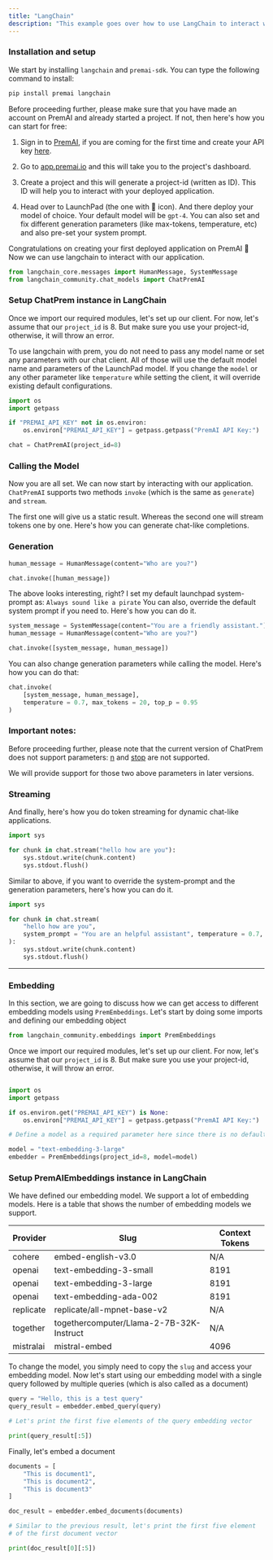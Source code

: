 ```yaml
---
title: "LangChain"
description: "This example goes over how to use LangChain to interact with different chat models using `ChatPremAI`"
---
```





### Installation and setup

We start by installing `langchain` and `premai-sdk`. You can type the following command to install:

```bash
pip install premai langchain
```

Before proceeding further, please make sure that you have made an account on PremAI and already started a project. If not, then here's how you can start for free:

1. Sign in to [PremAI](https://app.premai.io/accounts/login/), if you are coming for the first time and create your API key [here](https://app.premai.io/api_keys/).

2. Go to [app.premai.io](https://app.premai.io) and this will take you to the project's dashboard. 

3. Create a project and this will generate a project-id (written as ID). This ID will help you to interact with your deployed application. 

4. Head over to LaunchPad (the one with 🚀 icon). And there deploy your model of choice. Your default model will be `gpt-4`. You can also set and fix different generation parameters (like max-tokens, temperature, etc) and also pre-set your system prompt. 

Congratulations on creating your first deployed application on PremAI 🎉 Now we can use langchain to interact with our application. 

```python
from langchain_core.messages import HumanMessage, SystemMessage
from langchain_community.chat_models import ChatPremAI
```

### Setup ChatPrem instance in LangChain 

Once we import our required modules, let's set up our client. For now, let's assume that our `project_id` is 8. But make sure you use your project-id, otherwise, it will throw an error.

To use langchain with prem, you do not need to pass any model name or set any parameters with our chat client. All of those will use the default model name and parameters of the LaunchPad model. 
<Note>
If you change the `model` or any other parameter like `temperature` while setting the client, it will override existing default configurations. 
</Note>
```python
import os
import getpass

if "PREMAI_API_KEY" not in os.environ:
    os.environ["PREMAI_API_KEY"] = getpass.getpass("PremAI API Key:")

chat = ChatPremAI(project_id=8)
```

### Calling the Model

Now you are all set. We can now start by interacting with our application. `ChatPremAI` supports two methods `invoke` (which is the same as `generate`) and `stream`. 

The first one will give us a static result. Whereas the second one will stream tokens one by one. Here's how you can generate chat-like completions. 

### Generation

```python
human_message = HumanMessage(content="Who are you?")

chat.invoke([human_message])
```

The above looks interesting, right? I set my default launchpad system-prompt as: `Always sound like a pirate` You can also, override the default system prompt if you need to. Here's how you can do it. 

```python
system_message = SystemMessage(content="You are a friendly assistant.")
human_message = HumanMessage(content="Who are you?")

chat.invoke([system_message, human_message])
```

You can also change generation parameters while calling the model. Here's how you can do that:

```python
chat.invoke(
    [system_message, human_message],
    temperature = 0.7, max_tokens = 20, top_p = 0.95
)
```


### Important notes:

Before proceeding further, please note that the current version of ChatPrem does not support parameters: [n](https://platform.openai.com/docs/api-reference/chat/create#chat-create-n) and [stop](https://platform.openai.com/docs/api-reference/chat/create#chat-create-stop) are not supported. 

We will provide support for those two above parameters in later versions. 

### Streaming

And finally, here's how you do token streaming for dynamic chat-like applications. 

```python
import sys

for chunk in chat.stream("hello how are you"):
    sys.stdout.write(chunk.content)
    sys.stdout.flush()
```

Similar to above, if you want to override the system-prompt and the generation parameters, here's how you can do it. 

```python
import sys

for chunk in chat.stream(
    "hello how are you",
    system_prompt = "You are an helpful assistant", temperature = 0.7, max_tokens = 20
):
    sys.stdout.write(chunk.content)
    sys.stdout.flush()
```
----
### Embedding

In this section, we are going to discuss how we can get access to different embedding models using `PremEmbeddings`. Let's start by doing some imports and defining our embedding object

```python
from langchain_community.embeddings import PremEmbeddings
```

Once we import our required modules, let's set up our client. For now, let's assume that our `project_id` is 8. But make sure you use your project-id, otherwise, it will throw an error.


```python

import os
import getpass

if os.environ.get("PREMAI_API_KEY") is None:
    os.environ["PREMAI_API_KEY"] = getpass.getpass("PremAI API Key:")

# Define a model as a required parameter here since there is no default embedding model

model = "text-embedding-3-large"
embedder = PremEmbeddings(project_id=8, model=model)
```
### Setup PremAIEmbeddings instance in LangChain
We have defined our embedding model. We support a lot of embedding models. Here is a table that shows the number of embedding models we support. 


| Provider    | Slug                                     | Context Tokens |
|-------------|------------------------------------------|----------------|
| cohere      | embed-english-v3.0                       | N/A            |
| openai      | text-embedding-3-small                   | 8191           |
| openai      | text-embedding-3-large                   | 8191           |
| openai      | text-embedding-ada-002                   | 8191           |
| replicate   | replicate/all-mpnet-base-v2              | N/A            |
| together    | togethercomputer/Llama-2-7B-32K-Instruct | N/A            |
| mistralai   | mistral-embed                            | 4096           |

To change the model, you simply need to copy the `slug` and access your embedding model. Now let's start using our embedding model with a single query followed by multiple queries (which is also called as a document)

```python
query = "Hello, this is a test query"
query_result = embedder.embed_query(query)

# Let's print the first five elements of the query embedding vector

print(query_result[:5])
```

Finally, let's embed a document

```python
documents = [
    "This is document1",
    "This is document2",
    "This is document3"
]

doc_result = embedder.embed_documents(documents)

# Similar to the previous result, let's print the first five element
# of the first document vector

print(doc_result[0][:5])
```